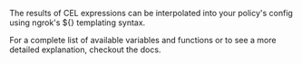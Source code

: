 The results of CEL expressions can be interpolated into your policy's config using ngrok's ${} templating syntax.

For a complete list of available variables and functions or to see a more detailed explanation, checkout the docs.
